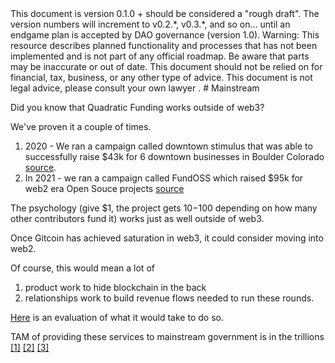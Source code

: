 
<Callout type="info">
This document is version 0.1.0 + should be considered a "rough draft".  The version numbers will increment to v0.2.*, v0.3.*, and so on... until an endgame plan is accepted by DAO governance (version 1.0).
</Callout>


<Callout type="warning">
  Warning: This resource describes planned functionality and processes that has
  not been implemented and is not part of any official roadmap. Be aware that parts may be inaccurate or out of
  date.  This document should not be relied on for financial, tax, business, or any other type of advice.  This document is not legal advice, please consult your own lawyer .
</Callout>
# Mainstream

Did you know that Quadratic Funding works outside of web3?

We've proven it a couple of times.
1. 2020 - We ran a campaign called downtown stimulus that was able to successfully raise $43k for 6 downtown businesses in Boulder Colorado [source](https://twitter.com/dtstimulus/status/1305838829245329408).
2. In 2021 - we ran a campaign called FundOSS which raised $95k for web2 era Open Souce projects [source](https://twitter.com/_FundOSS/status/1410604319498407942)

The psychology (give $1, the project gets $10-$100 depending on how many other contributors fund it) works just as well outside of web3.

Once Gitcoin has achieved saturation in web3, it could consider moving into web2.

Of course, this would mean a lot of 
1. product work to hide blockchain in the back
2. relationships work to build revenue flows needed to run these rounds.

[Here](https://www.notion.so/gitcoin/Proposal-Fiat-donations-direct-on-ramping-to-PGN-c58eccd9d5814f6e84e28e4bcf4bb2d1) is an evaluation of what it would take to do so.

TAM of providing these services to mainstream government is in the trillions [[1]](https://docs.google.com/presentation/d/13FwaqQ0CmQQ-DcPNZRK2oJ77LzbG7yOtpR9uftt7VEs/edit#slide=id.g256648f42fb_0_0) [[2]](https://en.wikipedia.org/wiki/List_of_countries_by_government_budget) [[3]](https://docs.google.com/spreadsheets/d/1V6cX4CS7W0dobQcRZEBrT6gKGNZyCXLQ/edit#gid=1149117666)

